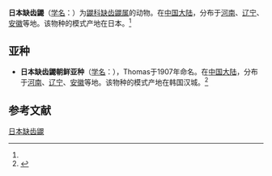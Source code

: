 {{Speciesbox
| name = 日本缺齿鼹
| status = 
| status_system = 
| image = Mogera wogura.jpg
| genus = Mogera
| species = wogura
| authority = (Temminck, 1842)<ref name='id24'>{{cite web| url =http://www.bioinfo.cn/db05/BjdwSpecies.php?action=view&id=24| title =日本缺齿鼹| work =《中国动物物种编目数据库》| publisher =中国科学院微生物研究所| author =中国科学院动物研究所| accessdate =2009-03-27| deadurl =yes| archiveurl =https://web.archive.org/web/20160305054659/http://www.bioinfo.cn/db05/BjdwSpecies.php?action=view&id=24| archivedate =2016-03-05}}</ref>
| range_map = Japanese Mole area.png
}}

'''日本缺齿鼹'''（[[学名|学名]]：{{lang|la|''Mogera wogura''}}）为[[鼹科|鼹科]][[缺齿鼹属|缺齿鼹属]]的动物。在[[中国大陆|中国大陆]]，分布于[[河南|河南]]、[[辽宁|辽宁]]、[[安徽|安徽]]等地。该物种的模式产地在日本。<ref name='id24'/>

==亚种==
*'''日本缺齿鼹朝鲜亚种'''（[[学名|学名]]：{{lang|la|''Mogera wogura coreana''}}），Thomas于1907年命名。在[[中国大陆|中国大陆]]，分布于[[河南|河南]]、[[辽宁|辽宁]]、[[安徽|安徽]]等地。该物种的模式产地在韩国汉城。<ref name='id25'>{{cite web| url =http://www.bioinfo.cn/db05/BjdwSpecies.php?action=view&id=25| title =日本缺齿鼹朝鲜亚种| work =《中国动物物种编目数据库》| publisher =中国科学院微生物研究所| author =中国科学院动物研究所| accessdate =2009-03-27| deadurl =yes| archiveurl =https://web.archive.org/web/20160305033240/http://www.bioinfo.cn/db05/BjdwSpecies.php?action=view&id=25| archivedate =2016-03-05}}</ref>

== 参考文献 ==
{{reflist}}
{{Taxonbar|from=Q1099975}}

[[Category:缺齿鼹属|日本缺齿鼹]]


{{哺乳类小作品}}